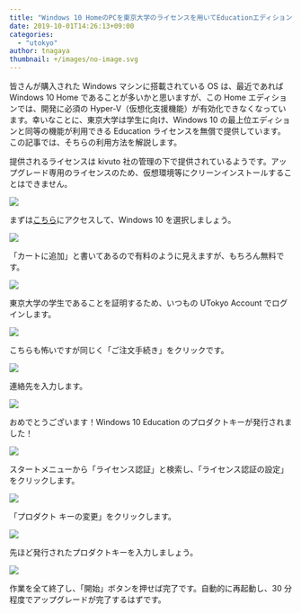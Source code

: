 ```yaml
---
title: "Windows 10 HomeのPCを東京大学のライセンスを用いてEducationエディションにアップグレードする"
date: 2019-10-01T14:26:13+09:00
categories:
  - "utokyo"
author: tnagaya
thumbnail: +/images/no-image.svg
---
```


皆さんが購入された Windows マシンに搭載されている OS は、最近であれば Windows 10 Home であることが多いかと思いますが、この Home エディションでは、開発に必須の Hyper-V（仮想化支援機能）が有効化できなくなっています。幸いなことに、東京大学は学生に向け、Windows 10 の最上位エディションと同等の機能が利用できる Education ライセンスを無償で提供しています。この記事では、そちらの利用方法を解説します。

提供されるライセンスは kivuto 社の管理の下で提供されているようです。アップグレード専用のライセンスのため、仮想環境等にクリーンインストールすることはできません。

![](./windows-01.webp)

まずは[こちら](https://utokyo.onthehub.com/)にアクセスして、Windows 10 を選択しましょう。

![](./windows-02.webp)

「カートに追加」と書いてあるので有料のように見えますが、もちろん無料です。

![](./windows-03.webp)

東京大学の学生であることを証明するため、いつもの UTokyo Account でログインします。

![](./windows-05.webp)

こちらも怖いですが同じく「ご注文手続き」をクリックです。

![](./windows-07.webp)

連絡先を入力します。

![](./windows-08.webp)

おめでとうございます！Windows 10 Education のプロダクトキーが発行されました！

![](./windows-09.webp)

スタートメニューから「ライセンス認証」と検索し、「ライセンス認証の設定」をクリックします。

![](./windows-10.webp)

「プロダクト キーの変更」をクリックします。

![](./windows-11.webp)

先ほど発行されたプロダクトキーを入力しましょう。

![](./windows-12.webp)

作業を全て終了し、「開始」ボタンを押せば完了です。自動的に再起動し、30 分程度でアップグレードが完了するはずです。
